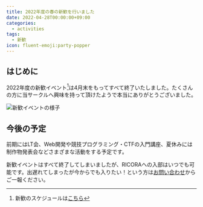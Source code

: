```yaml
---
title: 2022年度の春の新歓を行いました
date: 2022-04-28T00:00:00+09:00
categories:
  - activities
tags:
  - 新歓
icon: fluent-emoji:party-popper
---
```


## はじめに

2022年度の新歓イベント[^1]は4月末をもってすべて終了いたしました。たくさんの方に当サークルへ興味を持って頂けたようで本当にありがとうございました。

![新歓イベントの様子](https://user-images.githubusercontent.com/52315048/236197579-49e0b5a2-f563-4a20-812c-68117967e2fb.jpg)

[^1]: 新歓のスケジュールは[こちら](/posts/welcome-event-2022-schedule/)

## 今後の予定

前期にはLT会、Web開発や競技プログラミング・CTFの入門講座、夏休みには制作物発表会などさまざまな活動をする予定です。

新歓イベントはすべて終了してしまいましたが、RICORAへの入部はいつでも可能です。出遅れてしまったが今からでも入りたい！という方は[お問い合わせ](/contact/)からご一報ください。
